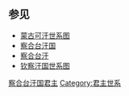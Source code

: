 <center>
{{chart/start|style=font: 90% sans-serif;width:intrinsic;width:-moz-max-content;width:-webkit-max-content;width:max-content;}}
{{chart | | | | | Ch |Ch='''[[察合台|察合台]]'''<br><small>1183年-'''1226年-1242年'''}} 
{{chart | | | | | |)|-|-|-|v|-|-|-|-|-|-|-|v|-|-|-|.}} 
{{chart | | | | | Ma | | Ys | | | | | | Bd | | Sb |Ma=[[抹土干|抹土干]]<br><small>？-1221年|Ys='''[[也速蒙哥|也速蒙哥]]'''<br><small>？-'''1246年-1252年'''|Bd=[[拜答里|拜答里]]|Sb=[[撒班|撒班]]}} 
{{chart | |,|-|-|-|+|-|-|-|-|-|-|-|.| | | |!| | | |!|}}
{{chart | Hl | | Ys | | | | | | Bz | |  Al| | Ng |Bz=[[不里|拜住]]<br><small>？-1252年|Ys=[[也孙脱|也孙脱]]|Hl='''[[哈剌旭烈|哈剌旭烈]]'''<br><small>？-'''1241年-1246年'''-'''1252年'''|Al='''[[阿鲁忽|阿鲁忽]]'''<br><small>？-'''1260年-1266年'''|Ng='''[[聂古伯|聂古伯]]'''<br><small>？-'''1271年-1272年'''}} 
{{chart | |!| | | |!| | | | | | | |!}} 
{{chart |MU| |BA| | | | | |AB| | ||MU='''[[木八剌沙|木八剌沙]]'''<br><small>？-'''1252年-1260年'''-'''1266年'''-1276年|BA='''[[八剌|八剌]]'''<br><small>？-'''1266年-1271年'''|AB=[[喀打密|喀打密]]<br><small>？-1261年}} 
{{chart | | | | | |!| | | |,|-|-|-|(|}} 
{{chart | | | | |DU| |BT| |TA|DU='''[[笃哇|笃哇]]'''<br><small>？-'''1272年-1307年'''|BT='''[[不合帖木儿|不合帖木儿]]'''<br><small>？-'''1271年-1272年|TA='''[[塔里忽|塔里忽]]'''<br><small>？-'''1309年'''}} 
{{chart | |,|-|-|-|+|-|-|-|v|-|-|-|v|-|-|-|v|-|-|-|v|-|-|-|v|-|-|-|v|-|-|-|.}} 
{{chart |EB| |KÖ| |KE| |JA| |ES| |EL| |DT| |AT| |NN| | | | | | | | |EB=[[额不坚|额不坚]]|KÖ='''[[宽阇|宽阇]]'''<br><small>？-'''1307年-1309年'''|KE='''[[怯别|怯别]]'''<br><small>？-'''1309年-1310年'''-'''1320年-1326年'''|ES='''[[也先不花|也先不花]]'''<br><small>？-'''1310年-1319年'''|JA=也密立火者|EL='''[[燕只吉台|燕只吉台]]'''<br><small>？-'''1326年-1329年'''|DT='''[[都来帖木儿|都来帖木儿]]'''<br><small>？-'''1329年-1330年'''|AT='''[[答儿麻失里|答儿麻失里]]'''<br><small>？-'''1330年-1334年'''|NN=[[塞而解媮|塞而解媮]]<br><small>''ismeretlen''}} 
{{chart | |)|-|-|-|.| | | | | | | |!| | | | | | | | | | | |!| | | | | | | |!}} 
{{chart |CS| |JE| | | | | |TU| | | | | | | | | |BU| | | | | |BK|CS='''[[敞失|敞失]]'''<br><small>？-'''1335年-1338年'''|JE='''[[也孙帖木儿|也孙帖木儿]]'''<br><small>？-'''1338年-1342年'''|TU='''[[秃忽鲁帖木儿|秃忽鲁帖木儿]]'''<br><small>1329年-'''1347年-1363年'''|BU='''[[不赞|不赞]]'''<br><small>？-'''1334年-1335年'''|BK='''[[拜延忽里|拜延忽里]]'''<br><small>？-'''1348年-1358年'''}} 
{{chart | | | | | | | | | |,|-|-|-|(|}} 
{{chart | | | | | | | | | Yl | | Hd |Yl='''[[也里牙思火者|也里牙思火者]]'''<br><small>？-'''1363年-1368年'''|Hd='''[[黑的儿火者|黑的儿火者]]'''<br><small>？-'''1389年-1399年'''}} 
{{chart | |,|-|-|-|v|-|-|-|-|-|-|-|(}} 
{{chart |SA| |MM| |  | | | |SÍ| | | | | | |SA='''[[沙迷查干|沙迷查干]]'''<br><small>？-'''1399年-1408年'''|MM='''[[马哈麻|马哈麻]]'''<br><small>？-'''1408年-1415年'''|SÍ=[[失儿阿里斡兀立|失儿阿里斡兀立]]}} 
{{chart | |!| | | |)|-|-|-|.| | | |!| |}} 
{{chart |ND| |SM| |SA| |AV| | | | |SM='''[[失儿马黑麻|失儿马黑麻]]'''<br><small>？-'''1418年-1425年'''|SA='''[[萨图克|萨图克]]'''<br><small>？-'''1429年-1434年'''|ND='''[[纳黑失只罕|纳黑失只罕]]'''<br><small>？-'''1415年-1418年'''|AV='''[[歪思汗|歪思汗]]'''<br><small>？-'''1418年'''-'''1420年-1429年'''}} 
{{chart | | | | | | | | | |,|-|-|-|(}} 
{{chart | | | | | | | | | EB | | Yn |EB='''[[也先不花_(东察合台汗国)|也先不花二世]]'''<br><small>？-'''1432年-1462年'''|Yn='''[[羽奴思|羽奴思]]'''<br><small>1416年-'''1456年-1487年'''}} 
{{chart | | | | | | | | | |!| | | |)|-|-|-|. }} 
{{chart | | | | | | | | |DM| |AH| |MA| |DM='''[[笃思忒马黑麻|笃思忒马黑麻]]'''<br><small>1445年-'''1462年-1468年'''|AH='''[[速檀阿黑麻|速檀阿黑麻]]'''<br><small>？-'''1487年-1503年'''|MA='''[[速檀马哈木|速檀马哈木]]'''<br><small>？-'''1487年-1508年'''}} 
{{chart | | | | | | | | | | | | | |)|-|-|-|.}} 
{{chart | | | | | | | | | | | | | Sd | |Se |Sd='''[[速檀满速儿|速檀满速儿]]'''<br><small>1482年-'''1503年-1543年'''|Se='''[[赛德|赛德]]'''<br><small>1487年-'''1533年-1533年'''}} 
{{chart | | | | | | | | | | | | | |!| | | |!}} 
{{chart | | | | | | | | | | | | | Sh | | Ls |Sh='''[[沙汗|沙汗]]'''<br><small>？-'''1544年-1570年'''|Ls='''[[拉失德|拉失德]]'''<br><small>1509年-'''1533年-1559年'''|}} 
{{chart/end}}
</div>
</center>

==参见==
*[[蒙古可汗世系图|蒙古可汗世系图]]
*[[察合台汗国|察合台汗国]]
*[[察合台汗|察合台汗]]
*[[钦察汗国世系图|钦察汗国世系图]]

[[Category:察合台汗国君主|]]
[[Category:君主世系|Category:君主世系]]